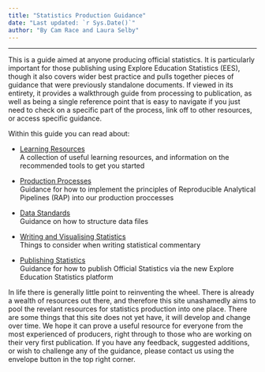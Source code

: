 ```yaml
---
title: "Statistics Production Guidance"
date: "Last updated: `r Sys.Date()`"
author: "By Cam Race and Laura Selby"
---
```


---


This is a guide aimed at anyone producing official statistics. It is particularly important for those publishing using Explore Education Statistics (EES), though it also covers wider best practice and pulls together pieces of guidance that were previously standalone documents. If viewed in its entirety, it provides a walkthrough guide from processing to publication, as well as being a single reference point that is easy to navigate if you just need to check on a specific part of the process, link off to other resources, or access specific guidance.

Within this guide you can read about: 

* [Learning Resources](l+d.html)  
A collection of useful learning resources, and information on the recommended tools to get you started

* [Production Processes](rap.html)  
Guidance for how to implement the principles of Reproducible Analytical Pipelines (RAP) into our production proccesses

* [Data Standards](https://rsconnect/rsc/stats-production-guidance/ud.html)  
Guidance on how to structure data files

* [Writing and Visualising Statistics](cd.html)  
Things to consider when writing statistical commentary

* [Publishing Statistics](ees.html)  
Guidance for how to publish Official Statistics via the new Explore Education Statistics platform


In life there is generally little point to reinventing the wheel. There is already a wealth of resources out there, and therefore this site unashamedly aims to pool the revelant resources for statistics production into one place. There are some things that this site does not yet have, it will develop and change over time. We hope it can prove a useful resource for everyone from the most experienced of producers, right through to those who are working on their very first publication. If you have any feedback, suggested additions, or wish to challenge any of the guidance, please contact us using the envelope button in the top right corner.
